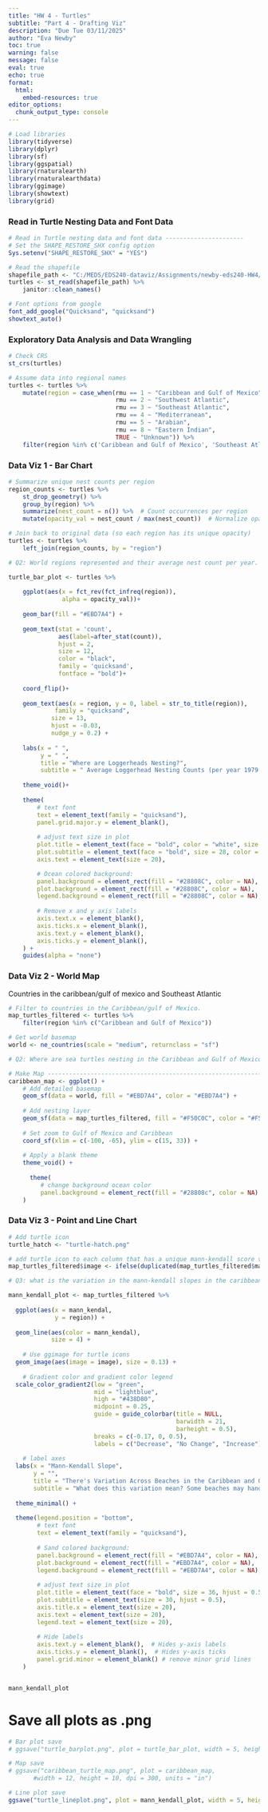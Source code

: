 ```yaml
---
title: "HW 4 - Turtles"
subtitle: "Part 4 - Drafting Viz"
description: "Due Tue 03/11/2025" 
author: "Eva Newby"
toc: true
warning: false
message: false 
eval: true
echo: true
format:
  html:
    embed-resources: true
editor_options: 
  chunk_output_type: console
---
```



```r
# Load libraries
library(tidyverse)
library(dplyr)
library(sf)
library(ggspatial)
library(rnaturalearth)
library(rnaturalearthdata)
library(ggimage)
library(showtext)
library(grid)
```

### Read in Turtle Nesting Data and Font Data

```r
# Read in Turtle nesting data and font data ----------------------
# Set the SHAPE_RESTORE_SHX config option
Sys.setenv("SHAPE_RESTORE_SHX" = "YES")

# Read the shapefile
shapefile_path <- "C:/MEDS/EDS240-dataviz/Assignments/newby-eds240-HW4/data/nestingbeaches_GCB.shp"
turtles <- st_read(shapefile_path) %>% 
    janitor::clean_names()

# Font options from google
font_add_google("Quicksand", "quicksand") 
showtext_auto()
```

### Exploratory Data Analysis and Data Wrangling

```r
# Check CRS
st_crs(turtles)

# Assume data into regional names
turtles <- turtles %>% 
    mutate(region = case_when(rmu == 1 ~ "Caribbean and Gulf of Mexico",
                              rmu == 2 ~ "Southwest Atlantic",
                              rmu == 3 ~ "Southeast Atlantic",
                              rmu == 4 ~ "Mediterranean",
                              rmu == 5 ~ "Arabian",
                              rmu == 8 ~ "Eastern Indian",
                              TRUE ~ "Unknown")) %>% 
    filter(region %in% c('Caribbean and Gulf of Mexico', 'Southeast Atlantic', 'Mediterranean', 'Arabian', 'Eastern Indian', 'Southwest Atlantic'))
```

### Data Viz 1 - Bar Chart
```r
# Summarize unique nest counts per region
region_counts <- turtles %>%
    st_drop_geometry() %>% 
    group_by(region) %>%
    summarize(nest_count = n()) %>%  # Count occurrences per region
    mutate(opacity_val = nest_count / max(nest_count))  # Normalize opacity (0-1)

# Join back to original data (so each region has its unique opacity)
turtles <- turtles %>%
    left_join(region_counts, by = "region")

```


```r
# Q2: World regions represented and their average nest count per year. ------------------------------------------------------------------------------- 

turtle_bar_plot <- turtles %>% 
    
    ggplot(aes(x = fct_rev(fct_infreq(region)),
               alpha = opacity_val))+
    
    geom_bar(fill = "#EBD7A4") +
    
    geom_text(stat = 'count', 
              aes(label=after_stat(count)),
              hjust = 2,
              size = 12,
              color = "black",
              family = 'quicksand',
              fontface = "bold")+
    
    coord_flip()+
    
    geom_text(aes(x = region, y = 0, label = str_to_title(region)), 
             family = "quicksand",
            size = 13, 
            hjust = -0.03,
            nudge_y = 0.2) +
    
    labs(x = " ",
         y = " ",
         title = "Where are Loggerheads Nesting?",
         subtitle = " Average Loggerhead Nesting Counts (per year 1979 - 2023)")+
    
    theme_void()+
    
    theme(
        # text font
        text = element_text(family = "quicksand"),
        panel.grid.major.y = element_blank(),
        
        # adjust text size in plot
        plot.title = element_text(face = "bold", color = "white", size = 40, hjust = 0.5),
        plot.subtitle = element_text(face = "bold", size = 28, color = "white", hjust = 0.5),
        axis.text = element_text(size = 20),

        # Ocean colored background:
        panel.background = element_rect(fill = "#28808C", color = NA),
        plot.background = element_rect(fill = "#28808C", color = NA),
        legend.background = element_rect(fill = "#28808C", color = NA),
        
        # Remove x and y axis labels
        axis.text.x = element_blank(), 
        axis.ticks.x = element_blank(),
        axis.text.y = element_blank(), 
        axis.ticks.y = element_blank(), 
    ) +
    guides(alpha = "none")


```

### Data Viz 2 - World Map
Countries in the caribbean/gulf of mexico  and Southeast Atlantic
```r
# Filter to countries in the Caribbean/gulf of Mexico.
map_turtles_filtered <- turtles %>% 
    filter(region %in% c("Caribbean and Gulf of Mexico"))

# Get world basemap
world <- ne_countries(scale = "medium", returnclass = "sf")
```

```r
# Q2: Where are sea turtles nesting in the Caribbean and Gulf of Mexico?

# Make Map -----------------------------------------------------------------------------------------
caribbean_map <- ggplot() +
    # Add detailed basemap
    geom_sf(data = world, fill = "#EBD7A4", color = "#EBD7A4") + 
    
    # Add nesting layer
    geom_sf(data = map_turtles_filtered, fill = "#F50C0C", color = "#F50C0C", lwd = 2) + 
    
    # Set zoom to Gulf of Mexico and Caribbean
    coord_sf(xlim = c(-100, -65), ylim = c(15, 33)) + 
    
    # Apply a blank theme
    theme_void() +
    
      theme(
         # change background ocean color
         panel.background = element_rect(fill = "#28808c", color = NA)
    )
```


### Data Viz 3 - Point and Line Chart

```r
# Add turtle icon
turtle_hatch <- "turtle-hatch.png"

# add turtle icon to each column that has a unique mann-kendall score value per country
map_turtles_filtered$image <- ifelse(duplicated(map_turtles_filtered$mann_kendal), NA, turtle_hatch)

```

```r
# Q3: what is the variation in the mann-kendall slopes in the caribbean/gulf of mexico? ------------------------------------------------------

mann_kendall_plot <- map_turtles_filtered %>%
    
  ggplot(aes(x = mann_kendal, 
             y = region)) +
    
  geom_line(aes(color = mann_kendal), 
            size = 4) +  
    
    # Use ggimage for turtle icons
  geom_image(aes(image = image), size = 0.13) +
    
    # Gradient color and gradient color legend
  scale_color_gradient2(low = "green", 
                        mid = "lightblue", 
                        high = "#438D80", 
                        midpoint = 0.25,
                        guide = guide_colorbar(title = NULL,
                                               barwidth = 21,
                                               barheight = 0.5),
                        breaks = c(-0.17, 0, 0.5),
                        labels = c("Decrease", "No Change", "Increase")) + 
    
    # label axes
  labs(x = "Mann-Kendall Slope",
       y = "",
       title = "There's Variation Across Beaches in the Caribbean and Gulf of Mexico",
       subtitle = "What does this variation mean? Some beaches may handle the effects of climate change better than others") +
    
  theme_minimal() +
    
  theme(legend.position = "bottom",
        # text font
        text = element_text(family = "quicksand"),
        
        # Sand colored background:
        panel.background = element_rect(fill = "#EBD7A4", color = NA),
        plot.background = element_rect(fill = "#EBD7A4", color = NA),
        legend.background = element_rect(fill = "#EBD7A4", color = NA),
        
        # adjust text size in plot
        plot.title = element_text(face = "bold", size = 36, hjust = 0.5),
        plot.subtitle = element_text(size = 30, hjust = 0.5),
        axis.title.x = element_text(size = 20),
        axis.text = element_text(size = 20),
        legend.text = element_text(size = 20),
        
        # Hide labels
        axis.text.y = element_blank(),  # Hides y-axis labels
        axis.ticks.y = element_blank(),  # Hides y-axis ticks
        panel.grid.minor = element_blank() # remove minor grid lines
    ) 


mann_kendall_plot

```


# Save all plots as .png

```r
# Bar plot save
# ggsave("turtle_barplot.png", plot = turtle_bar_plot, width = 5, height = 3)

# Map save
# ggsave("caribbean_turtle_map.png", plot = caribbean_map, 
       #width = 12, height = 10, dpi = 300, units = "in")

# Line plot save
ggsave("turtle_lineplot.png", plot = mann_kendall_plot, width = 5, height = 3)

```

